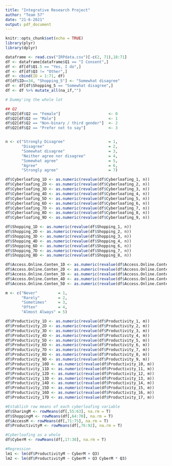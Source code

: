 ```yaml
---
title: "Integrative Research Project"
author: "Team 57"
date: "21-6-2021"
output: pdf_document
---
```


```r
knitr::opts_chunk$set(echo = TRUE)
library(plyr)
library(dplyr)
```

```r
dataframe <- read.csv("IRPdata.csv")[-c(2, 71),18:71]
df <- dataframe[dataframe$Q1 == "I Consent",]
df <- df[df$Q1.5 == "Yes, I do",]
df <- df[df$Q3 != "Other",]
df <- cbind(ID = 1:71, df)
df[df$ID==34, "Shopping_5"] <- "Somewhat disagree"
df <- df[df$Shopping_5 == "Somewhat disagree",]
df <- df %>% mutate_all(na_if,"")
```

```r
# Dummy'ing the whole lot

## Q2
df$Q2[df$Q2 == "Female"]                     <- 0
df$Q2[df$Q2 == "Male"]                       <- 1
df$Q2[df$Q2 == "Non-binary / third gender"]  <- 2
df$Q2[df$Q2 == "Prefer not to say"]          <- 3


n <- c("Strongly Disagree"                   = 1, 
       "Disagree"                            = 2, 
       "Somewhat disagree"                   = 3, 
       "Neither agree nor disagree"          = 4, 
       "Somewhat agree"                      = 5, 
       "Agree"                               = 6, 
       "Strongly agree"                      = 7)

df$Cyberloafing_1D <- as.numeric(revalue(df$Cyberloafing_1, n))
df$Cyberloafing_2D <- as.numeric(revalue(df$Cyberloafing_2, n))
df$Cyberloafing_3D <- as.numeric(revalue(df$Cyberloafing_3, n))
df$Cyberloafing_4D <- as.numeric(revalue(df$Cyberloafing_4, n))
df$Cyberloafing_5D <- as.numeric(revalue(df$Cyberloafing_5, n))
df$Cyberloafing_6D <- as.numeric(revalue(df$Cyberloafing_6, n))
df$Cyberloafing_7D <- as.numeric(revalue(df$Cyberloafing_7, n))
df$Cyberloafing_8D <- as.numeric(revalue(df$Cyberloafing_8, n))
df$Cyberloafing_9D <- as.numeric(revalue(df$Cyberloafing_9, n))

df$Shopping_1D <- as.numeric(revalue(df$Shopping_1, n))
df$Shopping_2D <- as.numeric(revalue(df$Shopping_2, n))
df$Shopping_3D <- as.numeric(revalue(df$Shopping_3, n))
df$Shopping_4D <- as.numeric(revalue(df$Shopping_4, n))
df$Shopping_6D <- as.numeric(revalue(df$Shopping_6, n))
df$Shopping_7D <- as.numeric(revalue(df$Shopping_7, n))
df$Shopping_8D <- as.numeric(revalue(df$Shopping_8, n))

df$Access.Online.Conten_1D <- as.numeric(revalue(df$Access.Online.Conten_1, n))
df$Access.Online.Conten_2D <- as.numeric(revalue(df$Access.Online.Conten_2, n))
df$Access.Online.Conten_3D <- as.numeric(revalue(df$Access.Online.Conten_3, n))
df$Access.Online.Conten_4D <- as.numeric(revalue(df$Access.Online.Conten_4, n))
df$Access.Online.Conten_5D <- as.numeric(revalue(df$Access.Online.Conten_5, n))

m <- c("Never"         = 1,
       "Rarely"        = 2,
       "Sometimes"     = 3,
       "Often"         = 4,
       "Almost Always" = 5)

df$Productivity_1D <- as.numeric(revalue(df$Productivity_1, m))
df$Productivity_2D <- as.numeric(revalue(df$Productivity_2, m))
df$Productivity_3D <- as.numeric(revalue(df$Productivity_3, m))
df$Productivity_4D <- as.numeric(revalue(df$Productivity_4, m))
df$Productivity_5D <- as.numeric(revalue(df$Productivity_5, m))
df$Productivity_6D <- as.numeric(revalue(df$Productivity_6, m))
df$Productivity_7D <- as.numeric(revalue(df$Productivity_7, m))
df$Productivity_8D <- as.numeric(revalue(df$Productivity_8, m))
df$Productivity_9D <- as.numeric(revalue(df$Productivity_9, m))
df$Productivity_10D <- as.numeric(revalue(df$Productivity_10, m))
df$Productivity_11D <- as.numeric(revalue(df$Productivity_11, m))
df$Productivity_12D <- as.numeric(revalue(df$Productivity_12, m))
df$Productivity_13D <- as.numeric(revalue(df$Productivity_13, m))
df$Productivity_14D <- as.numeric(revalue(df$Productivity_14, m))
df$Productivity_15D <- as.numeric(revalue(df$Productivity_15, m))
df$Productivity_16D <- as.numeric(revalue(df$Productivity_16, m))
df$Productivity_17D <- as.numeric(revalue(df$Productivity_17, m))
```

```r
#Establish row means of each cyberloafing variable
df$SharingM <- rowMeans(df[,55:63], na.rm = T)
df$ShoppingM <- rowMeans(df[,64:70], na.rm = T)
df$AccessM <- rowMeans(df[,71:75], na.rm = T)
df$ProductivityM <- rowMeans(df[,76:92], na.rm = T)

#Cyberloafing as a whole
df$CyberM <- rowMeans(df[,17:38], na.rm = T)
```

```r
#Regression
lm1 <- lm(df$ProductivityM ~ CyberM + Q3)
lm2 <- lm(df$ProductivityM ~ CyberM + Q3 CyberM * Q3)
```

